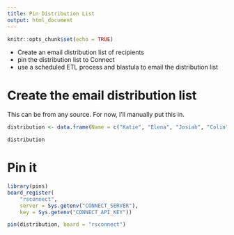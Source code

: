 ```yaml
---
title: Pin Distribution List
output: html_document
---
```


```r
knitr::opts_chunk$set(echo = TRUE)
```

* Create an email distribution list of recipients
* pin the distribution list to Connect
* use a scheduled ETL process and blastula to email the distribution list

# Create the email distribution list
This can be from any source.  For now, I'll manually put this in. 
```r
distribution <- data.frame(Name = c("Katie", "Elena", "Josiah", "Colin", "Brian", "Nichole", "Ryan", "Shannon", "Cole", "Tonya"), Email = c("katie.masiello@rstudio.com", "elena@rstudio.com", "josiah@rstudio.com", "colin@rstudio.com", "brian.law@rstudio.com", "nichole@rstudio.com", "ryan@rstudio.com", "shannon@rstudio.com", "cole@rstudio.com", "tonya@rstudio.com"))

distribution
```
# Pin it

```r
library(pins)
board_register(
    "rsconnect", 
    server = Sys.getenv("CONNECT_SERVER"), 
    key = Sys.getenv("CONNECT_API_KEY"))

pin(distribution, board = "rsconnect")
```


